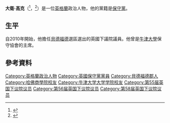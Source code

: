 '''大衛·高克'''（{{lang-en|Richard Fuller}}<ref>{{London Gazette |issue=59418 |date=13 May 2010 |startpage=8739}}</ref>，{{bd|1962年|5月30日}}<ref name="bbcdemocracy">{{Cite news |url=http://news.bbc.co.uk/democracylive/hi/representatives/profiles/35241.stm |title=Democracy Live: Your representatives: Richard Fuller |publisher=BBC |accessdate=20 November 2012 |archive-date=2016-03-05 |archive-url=https://web.archive.org/web/20160305174859/http://news.bbc.co.uk/democracylive/hi/representatives/profiles/35241.stm |dead-url=no }}</ref>）是一位[[英格蘭|英格蘭]]政治人物，他的黨籍是[[保守黨_(英國)|保守黨]]。

==生平==
自2010年開始，他擔任[[貝德福德_(英國國會選區)|貝德福德]]選區選出的英國下議院議員。他曾是[[牛津大學|牛津大學]]保守協會的主席。

==參考資料==
{{Reflist}}

{{DEFAULTSORT:Fuller, Richard}}
[[Category:英格蘭政治人物|Category:英格蘭政治人物]]
[[Category:英國保守黨黨員|Category:英國保守黨黨員]]
[[Category:貝德福德郡人|Category:貝德福德郡人]]
[[Category:哈佛商學院校友|Category:哈佛商學院校友]]
[[Category:牛津大学大学学院校友|Category:牛津大学大学学院校友]]
[[Category:第55届英国下议院议员|Category:第55届英国下议院议员]]
[[Category:第56届英国下议院议员|Category:第56届英国下议院议员]]
[[Category:第58届英国下议院议员|Category:第58届英国下议院议员]]